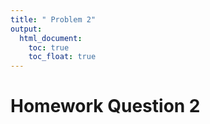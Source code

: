 ```yaml
---
title: " Problem 2"
output: 
  html_document:
    toc: true
    toc_float: true
---
```


# Homework Question 2
